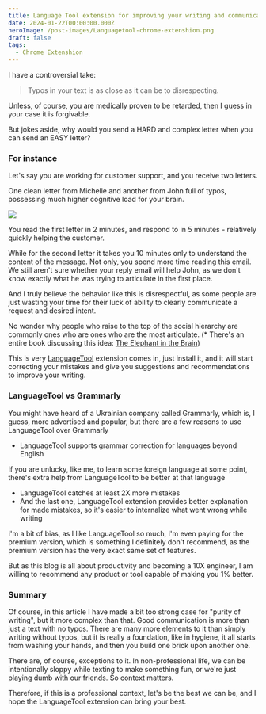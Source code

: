 ```yaml
---
title: Language Tool extension for improving your writing and communication
date: 2024-01-22T00:00:00.000Z
heroImage: /post-images/Languagetool-chrome-extenshion.png
draft: false
tags:
  - Chrome Extenshion
---
```


I have a controversial take:

> Typos in your text is as close as it can be to disrespecting.

Unless, of course, you are medically proven to be retarded, then I guess in your case it is forgivable.

But jokes aside, why would you send a HARD and complex letter when you can send an EASY letter?

### For instance

Let's say you are working for customer support, and you receive two letters.

One clean letter from Michelle and another from John full of typos, possessing much higher cognitive load for your brain.

![](</post-images/Languagetool ILLUSTRATION.png>)

You read the first letter in 2 minutes, and respond to in 5 minutes - relatively quickly helping the customer.

While for the second letter it takes you 10 minutes only to understand the content of the message. Not only, you spend more time reading this email. We still aren't sure whether your reply email will help John, as we don't know exactly what he was trying to articulate in the first place.

And I truly believe the behavior like this is disrespectful, as some people are just wasting your time for their luck of ability to clearly communicate a request and desired intent.

No wonder why people who raise to the top of the social hierarchy are commonly ones who are ones who are the most articulate. (\* There's an entire book discussing this idea: [The Elephant in the Brain](https://www.amazon.com/Elephant-Brain-Hidden-Motives-Everyday-ebook/dp/B077GZT9Q1/))

This is very [LanguageTool](https://chromewebstore.google.com/detail/grammar-checker-paraphras/oldceeleldhonbafppcapldpdifcinji) extension comes in, just install it, and it will start correcting your mistakes and give you suggestions and recommendations to improve your writing.

### LanguageTool vs Grammarly

You might have heard of a Ukrainian company called Grammarly, which is, I guess, more advertised and popular, but there are a few reasons to use LanguageTool over Grammarly

* LanguageTool supports grammar correction for languages beyond English

If you are unlucky, like me, to learn some foreign language at some point, there's extra help from LanguageTool to be better at that language

* LanguageTool catches at least 2X more mistakes
* And the last one, LanguageTool extension provides better explanation for made mistakes, so it's easier to internalize what went wrong while writing

I'm a bit of bias, as I like LanguageTool so much, I'm even paying for the premium version, which is something I definitely don't recommend, as the premium version has the very exact same set of features.

But as this blog is all about productivity and becoming a 10X engineer, I am willing to recommend any product or tool capable of making you 1% better.

### Summary

Of course, in this article I have made a bit too strong case for "purity of writing", but it more complex than that. Good communication is more than just a text with no typos. There are many more elements to it than simply writing without typos, but it is really a foundation, like in hygiene, it all starts from washing your hands, and then you build one brick upon another one.

There are, of course, exceptions to it. In non-professional life, we can be intentionally sloppy while texting to make something fun, or we're just playing dumb with our friends. So context matters.

Therefore, if this is a professional context, let's be the best we can be, and I hope the LanguageTool extension can bring your best.
